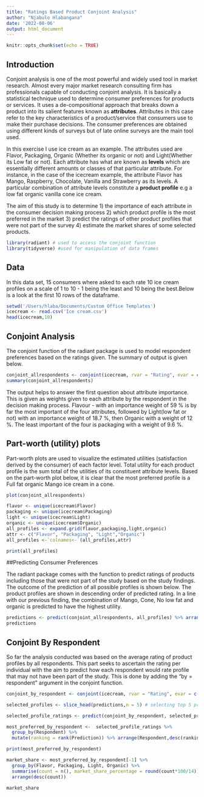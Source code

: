 ```yaml
---
title: "Ratings Based Product Conjoint Analysis"
author: "Njabulo Hlabangana"
date: '2022-08-06'
output: html_document
---
```



```r
knitr::opts_chunk$set(echo = TRUE)
```
## Introduction
Conjoint analysis is one of the most powerful and widely used tool in market research. Almost every major market research consulting firm has professionals capable of conducting conjoint analysis. It is basically a statistical technique used to determine consumer preferences for products or services. It uses a de-compositional approach that breaks down a product into its salient features known as **attributes**.  Attributes in this case refer to the key characteristics of a product/service that consumers use to make their purchase decisions. The consumer preferences are obtained using different kinds of surveys but of late online surveys are the main tool used. 

In this exercise I use ice cream as an example. The attributes used are Flavor, Packaging, Organic (Whether its organic or not) and Light(Whether its Low fat or not). Each attribute has what are known as **levels** which are essentially different amounts or classes of that particular attribute. For instance, in the case of the icecream example, the attribute Flavor has Mango, Raspberry, Chocolate, Vanilla and Strawberry as its levels. A particular combination of attribute levels constitute a **product profile** e.g a low fat organic vanilla cone ice cream.

The aim of this study is to determine 1) the importance of each attribute in the consumer decision making process 2) which product profile is the most preferred in the market 3) predict the ratings of other product profiles that were not part of the survey 
4) estimate the market shares of some selected products.



```r
library(radiant) # used to access the conjoint function
library(tidyverse) #used for manipulation of data frames
```


## Data

In this data set, 15 consumers where asked to each rate 10 ice cream profiles on a scale of 1 to 10 - 1 being the least and 10 being the best.Below is a look at the first 10 rows of the dataframe.

```r
setwd('/Users/hlaba/Documents/Custom Office Templates')
icecream <- read.csv('Ice cream.csv')
head(icecream,10)
```
## Conjoint Analysis
 The conjoint function of the radiant package is used to model respondent preferences based on the ratings given. The summary of output is given below.
```r
conjoint_allrespondents <- conjoint(icecream, rvar = "Rating", evar = c("Flavor","Packaging","Light","Organic")) 
summary(conjoint_allrespondents)
```
The output helps to answer the first question about attribute importance. This is given as weights given to each attribute by the respondent in the decision making process. Flavour - with an importance weight of 59 % is by far the most important of the four attributes, followed by Light(low fat or not) with an importance weight of 18.7 %, then Organic with a weight of 12 %. The least important of the four is packaging with a weight of 9.6 %.

## Part-worth (utility) plots

Part-worth plots are used to visualize the estimated utilities (satisfaction derived by the consumer) of each factor level. Total utility for each product profile is the sum total of the utilities of its constituent attribute levels. Based on the part-worth plot below, it is clear that the most preferred profile is a Full fat organic Mango ice cream in a cone.

```r
plot(conjoint_allrespondents)
```



```r
flavor <- unique(icecream$Flavor)
packaging <- unique(icecream$Packaging)
light <- unique(icecream$Light)
organic <- unique(icecream$Organic)
all_profiles <- expand.grid(flavor,packaging,light,organic)
attr <- c("Flavor", "Packaging", "Light","Organic")
all_profiles <-`colnames<-`(all_profiles,attr)

print(all_profiles)
```
##Predicting Consumer Preferences 

The radiant package comes with the function to predict ratings of products including those that were not part of the study based on the study findings. The outcome of the prediction of all possible profiles is shown below. The product profiles are shown in descending order of predicted rating. In a line with our previous finding, the combination of Mango, Cone, No low fat and organic is predicted to have the highest utility. 

```r
predictions <- predict(conjoint_allrespondents, all_profiles) %>% arrange(desc(Prediction))
predictions
```


## Conjoint By Respondent

So far the analysis conducted was based on the average rating of product profiles by all respondents. This part seeks to ascertain the rating per individual with the aim to predict how each respondent would rate profile that may not have been part of the study. This is done by adding the "by = respondent" argument in the conjoint function.

```r
conjoint_by_respondent <- conjoint(icecream, rvar = "Rating", evar = c("Flavor","Packaging","Light","Organic"), by = "Respondent")

selected_profiles <- slice_head(predictions,n = 5) # selecting top 5 predicted profiles

selected_profile_ratings <- predict(conjoint_by_respondent, selected_profiles)# ascertaining predicted ratings of the top five for each respondent 

```


```r
most_preferred_by_respondent <-  selected_profile_ratings %>% 
  group_by(Respondent) %>% 
  mutate(ranking = rank(Prediction)) %>% arrange(Respondent,desc(ranking)) %>% filter(ranking == 5)

print(most_preferred_by_respondent)
```


```r
market_share <- most_preferred_by_respondent[-1] %>% 
  group_by(Flavor, Packaging, Light, Organic) %>% 
  summarise(count = n(), market_share_percentage = round(count*100/14)) %>%  
  arrange(desc(count))

market_share
```

